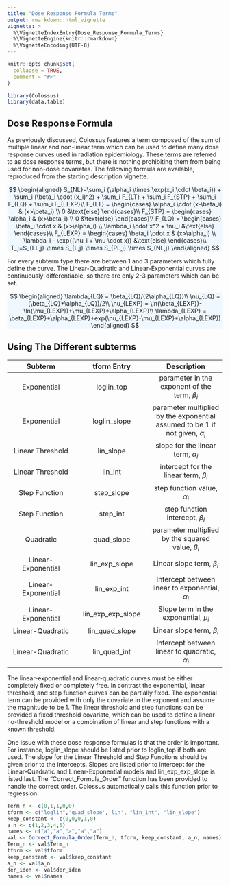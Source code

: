 ```yaml
---
title: "Dose Response Formula Terms"
output: rmarkdown::html_vignette
vignette: >
  %\VignetteIndexEntry{Dose_Response_Formula_Terms}
  %\VignetteEngine{knitr::rmarkdown}
  %\VignetteEncoding{UTF-8}
---
```


```r
knitr::opts_chunk$set(
  collapse = TRUE,
  comment = "#>"
)
```

```r
library(Colossus)
library(data.table)
```

## Dose Response Formula

As previously discussed, Colossus features a term composed of the sum of multiple linear and non-linear term which can be used to define many dose response curves used in radiation epidemiology. These terms are referred to as dose response terms, but there is nothing prohibiting them from being used for non-dose covariates. The following formula are available, reproduced from the starting description vignette.

<p class="text-center" style="background-color: aliceblue">
$$
\begin{aligned}
    S_{NL}=\sum_i (\alpha_i \times \exp(x_i \cdot \beta_i)) + \sum_i (\beta_i \cdot (x_i)^2) + \sum_i F_{LT} + \sum_i F_{STP} + \sum_i F_{LQ} + \sum_i F_{LEXP}\\
    F_{LT} = \begin{cases} \alpha_i \cdot (x-\beta_i) & (x>\beta_i) \\ 0 &\text{else} \end{cases}\\
    F_{STP} = \begin{cases} \alpha_i & (x>\beta_i) \\ 0 &\text{else} \end{cases}\\
    F_{LQ} = \begin{cases} \beta_i \cdot x & (x>\alpha_i) \\ \lambda_i \cdot x^2 + \nu_i &\text{else} \end{cases}\\
    F_{LEXP} = \begin{cases} \beta_i \cdot x & (x>\alpha_i) \\ \lambda_i - \exp{(\nu_i + \mu \cdot x)} &\text{else} \end{cases}\\
    T_j=S_{LL,j} \times S_{L,j} \times S_{PL,j} \times S_{NL,j}
\end{aligned}
$$
</p>

For every subterm type there are between 1 and 3 parameters which fully define the curve. The Linear-Quadratic and Linear-Exponential curves are continuously-differentiable, so there are only 2-3 parameters which can be set.

<p class="text-center" style="background-color: aliceblue">
$$
\begin{aligned}
    \lambda_{LQ} = \beta_{LQ}/(2\alpha_{LQ})\\
    \nu_{LQ} = (\beta_{LQ}*\alpha_{LQ})/2\\
    \nu_{LEXP} = \ln(\beta_{LEXP})-\ln(\mu_{LEXP})+\mu_{LEXP}*\alpha_{LEXP}\\
    \lambda_{LEXP} = \beta_{LEXP}*\alpha_{LEXP}+exp(\nu_{LEXP}-\mu_{LEXP}*\alpha_{LEXP})
\end{aligned}
$$
</p>

## Using The Different subterms

| Subterm | tform Entry | Description |
| :---------: | :----------: |  :----------: |
| Exponential | loglin_top | parameter in the exponent of the term, $\beta_i$ |
| Exponential | loglin_slope | parameter multiplied by the exponential assumed to be 1 if not given, $\alpha_i$ |
| Linear Threshold | lin_slope | slope for the linear term, $\alpha_i$ |
| Linear Threshold | lin_int | intercept for the linear term, $\beta_i$ |
| Step Function | step_slope | step function value, $\alpha_i$ |
| Step Function | step_int | step function intercept, $\beta_i$ |
| Quadratic | quad_slope | parameter multiplied by the squared value, $\beta_i$ |
| Linear-Exponential | lin_exp_slope | Linear slope term, $\beta_i$  |
| Linear-Exponential | lin_exp_int | Intercept between linear to exponential, $\alpha_i$|
| Linear-Exponential | lin_exp_exp_slope | Slope term in the exponential, $\mu_i$ |
| Linear-Quadratic | lin_quad_slope | Linear slope term, $\beta_i$|
| Linear-Quadratic | lin_quad_int | Intercept between linear to quadratic, $\alpha_i$ |

The linear-exponential and linear-quadratic curves must be either completely fixed or completely free. In contrast the exponential, linear threshold, and step function curves can be partially fixed. The exponential term can be provided with only the covariate in the exponent and assume the magnitude to be 1. The linear threshold and step functions can be provided a fixed threshold covariate, which can be used to define a linear-no-threshold model or a combination of linear and step functions with a known threshold.

One issue with these dose response formulas is that the order is important. For instance, loglin_slope should be listed prior to loglin_top if both are used. The slope for the Linear Threshold and Step Functions should be given prior to the intercepts. Slopes are listed prior to intercept for the Linear-Quadratic and Linear-Exponential models and lin_exp_exp_slope is listed last. The "Correct_Formula_Order" function has been provided to handle the correct order. Colossus automatically calls this function prior to regression.

```r
Term_n <- c(0,1,1,0,0)
tform <- c("loglin",'quad_slope','lin', "lin_int", "lin_slope")
keep_constant <- c(0,0,0,1,0)
a_n <- c(1,2,3,4,5)
names <- c("a","a","a","a","a")
val <- Correct_Formula_Order(Term_n, tform, keep_constant, a_n, names)
Term_n <- val$Term_n
tform <- val$tform
keep_constant <- val$keep_constant
a_n <- val$a_n
der_iden <- val$der_iden
names <- val$names
```





